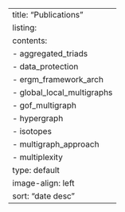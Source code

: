 ---
title: "Publications"
listing:
  contents: 
    - aggregated_triads
    - data_protection
    - ergm_framework_arch
    - global_local_multigraphs
    - gof_multigraph
    - hypergraph
    - isotopes
    - multigraph_approach
    - multiplexity
  type: default
  image-align: left
  sort: "date desc"
---